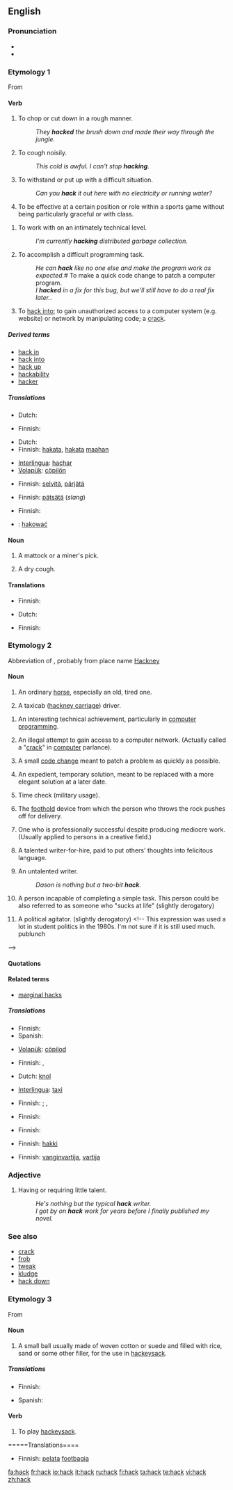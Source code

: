 {{see|häck}}
{{wikipedia|dab=hack}}
==English==

===Pronunciation===
* {{IPA|/hæk/}}
* {{rhymes|æk}}

===Etymology 1===
From {{etyl|ang|en}} {{term|tohaccian||lang=ang|hack to pieces}}

====Verb====
{{en-verb}}

# To chop or cut down in a rough manner.
#: ''They '''hacked''' the brush down and made their way through the jungle.''
# To cough noisily.
#: ''This cold is awful. I can't stop '''hacking'''.''
# To withstand or put up with a difficult situation.
#: ''Can you '''hack''' it out here with no electricity or running water?''
# {{rfv-sense}} {{sport}} To be effective at a certain position or role within a sports game without being particularly graceful or with class.
<!--#: ''Their Defender is such a 'hack', but he gets the job done'' This doesn't illustrate verb-->
# To work with on an intimately technical level.
#: ''I'm currently '''hacking''' distributed garbage collection.''
# {{computing}} To accomplish a difficult programming task.
#: ''He can '''hack''' like no one else and make the program work as expected.''# {{computing}} To make a quick code change to patch a computer program.
#: ''I '''hacked''' in a fix for this bug, but we'll still have to do a real fix later.''.
# {{slang|computing}} To [[hack into]]; to gain unauthorized access to a computer system (e.g. website) or network by manipulating code; a [[crack]].

=====Derived terms=====
* [[hack in]]
* [[hack into]]
* [[hack up]]
* [[hackability]]
* [[hacker]]

=====Translations=====
{{trans-top|to cough noisily}}
* Dutch: {{t-|nl|kuchen}}
{{trans-mid}}
* Finnish: {{t-|fi|köhiä}}
{{trans-bottom}}

{{trans-top|to chop or cut down in a rough manner}}
* Dutch: {{t-|nl|hakken}}
* Finnish: [[hakata#Finnish|hakata]], [[hakata#Finnish|hakata]] [[maa#Finnish|maahan]]
{{trans-mid}}
* [[Interlingua]]: [[hachar]]
* [[Volapük]]: [[cöpilön]]
{{trans-bottom}}

{{trans-top|to withstand or put up with a difficult situation}}
* Finnish: [[selvitä]], [[pärjätä]]
{{trans-mid}}
{{trans-bottom}}

{{trans-top|to be effective in a sports game without being particularly graceful}}
{{trans-mid}}
{{trans-bottom}}

{{trans-top|to work with on an intimately technical level}}
{{trans-mid}}
{{trans-bottom}}

{{trans-top|to accomplish a difficult programming task}}
{{trans-mid}}
{{trans-bottom}}

{{trans-top|to make a quick code change to patch a computer program}}
* Finnish: [[pätsätä]] (''slang'')
{{trans-mid}}
{{trans-bottom}}

{{trans-top|to gain illegal access to a computer network}}
* Finnish: {{t-|fi|hakkeroida}}
{{trans-mid}}
{{trans-bottom}}

{{checktrans-top}}
* {{ttbc|Polish}}: [[hakować]]
{{trans-bottom}}

====Noun====
{{en-noun}}

# {{obsolete}} A mattock or a miner's pick.  <!-- Concise Oxford Dictionary -->
# A dry cough.

====Translations====
{{trans-top|miner's pick}}
* Finnish: {{t-|fi|hakku}}
{{trans-mid}}
{{trans-bottom}}

{{trans-top|dry cough}}
* Dutch: {{t-|nl|kuch|m}}
{{trans-mid}}
* Finnish: {{t-|fi|köhä}}
{{trans-bottom}}

===Etymology 2===
Abbreviation of {{term|hackney||lang=en|an ordinary horse}}, probably from place name [[Hackney]]

====Noun====
{{en-noun}}

# {{obsolete}} An ordinary [[horse]], especially an old, tired one.
# {{slang}} A taxicab ([[hackney carriage]]) driver.

# {{computing}} An interesting technical achievement, particularly in [[computer programming]].
# {{context|computing|slang}} An illegal attempt to gain access to a computer network. (Actually called a "[[crack]]" in [[computer]] parlance).
# {{computing}} A small [[code change]] meant to patch a problem as quickly as possible.
# {{computing}} An expedient, temporary solution, meant to be replaced with a more elegant solution at a later date.
# {{slang}} Time check (military usage).
# {{curling}} The [[foothold]] device from which the person who throws the rock pushes off for delivery.
# {{pejorative}} One who is professionally successful despite producing mediocre work. (Usually applied to persons in a creative field.)
# {{pejorative}} A talented writer-for-hire, paid to put others' thoughts into felicitous language.
# {{pejorative}} An untalented writer.
#: ''Dason is nothing but a two-bit '''hack'''.''
# {{slang}} A person incapable of completing a simple task.  This person could be also referred to as someone who "sucks at life" (slightly derogatory)
# {{politics}} A political agitator.  (slightly derogatory) <!-- This expression was used a lot in student politics in the 1980s.  I'm not sure if it is still used much.  publunch
-->

====Quotations====
{{seeCites}}

====Related terms====
* [[marginal hacks]]

=====Translations=====
{{trans-top|taxicab driver}}
* Finnish: {{t+|fi|taksikuski}}
* Spanish: {{t+|es|taxi}}
{{trans-mid}}
* [[Volapük]]: [[cöpilod]]
{{trans-bottom}}

{{trans-top|ordinary horse, especially an old, tired one}}
* Finnish: {{t+|fi|koni}}, {{t+|fi|kaakki}}
{{trans-mid}}
{{trans-bottom}}

{{trans-top|one who is professionally successful despite producing mediocre work}}
{{trans-mid}}
{{trans-bottom}}

{{trans-top|talented writer-for-hire}}
* Dutch: [[knol]]
{{trans-mid}}
* [[Interlingua]]: [[taxi]]
{{trans-bottom}}

{{trans-top|untalented writer}}
{{trans-mid}}
{{trans-bottom}}

{{trans-top|person incapable of completing a simple task}}
{{trans-mid}}
{{trans-bottom}}

{{trans-top|interesting technical achievement}}
{{trans-mid}}
{{trans-bottom}}

{{trans-top|illegal attempt to gain access to a computer network}}
* Finnish: ; {{t|fi|hakkerointiyritys}}, {{t|fi|tietomurtoyritys}}
{{trans-mid}}
{{trans-bottom}}

{{trans-top|small code change}}
* Finnish: {{t-|fi|pätsi}}
{{trans-mid}}
{{trans-bottom}}

{{trans-top|expedient, temporary solution}}
* Finnish: {{t-|fi|pätsi}}
{{trans-mid}}
{{trans-bottom}}

{{trans-top|time check}}
{{trans-mid}}
{{trans-bottom}}

{{trans-top|foothold device in curling}}
* Finnish: [[hakki]]
{{trans-mid}}
{{trans-bottom}}

{{trans-top|prison guard}}
* Finnish: [[vanginvartija]], [[vartija]]
{{trans-mid}}
{{trans-bottom}}

{{trans-top|political agitator}}
{{trans-mid}}
{{trans-bottom}}

===Adjective===
{{en-adj|-}}

# {{literary}} Having or requiring little talent.
#: ''He's nothing but the typical '''hack''' writer.''
#: ''I got by on '''hack''' work for years before I finally published my novel.''

===See also===
* [[crack]]
* [[frob]]
* [[tweak]]
* [[kludge]]
* [[hack down]]

===Etymology 3===
From {{term|hackysack||lang=en}}

====Noun====
{{en-noun}}

# A small ball usually made of woven cotton or suede and filled with rice, sand or some other filler, for the use in [[hackeysack]].

=====Translations=====
{{trans-top|small ball for hackeysack}}
* Finnish: {{t-|fi|footbag}}
{{trans-mid}}
* Spanish: {{t-|es|jaca}}
{{trans-bottom}}

====Verb====
{{en-verb}}

# To play [[hackeysack]].

=====Translations====
{{trans-top|to play hackeysack}}
* Finnish: [[pelata]] [[footbag|footbagia]]
{{trans-mid}}
{{trans-bottom}}


[[fa:hack]]
[[fr:hack]]
[[io:hack]]
[[it:hack]]
[[ru:hack]]
[[fi:hack]]
[[ta:hack]]
[[te:hack]]
[[vi:hack]]
[[zh:hack]]